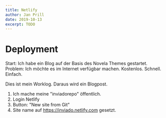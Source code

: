 ```yaml
---
title: Netlify
author: Jan Prill
date: 2019-10-13
excerpt: TODO
---
```


# Deployment

Start: Ich habe ein Blog auf der Basis des Novela Themes gestartet. Problem: Ich möchte es im Internet verfügbar machen. Kostenlos. Schnell. Einfach.

Dies ist mein Worklog. Daraus wird ein Blogpost.

1. Ich mache meine "inviadorepo" öffentlich.
1. Login Netlify
1. Button: "New site from Git"
1. Site name auf https://inviado.netlify.com gesetzt.

